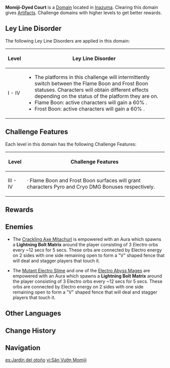 {{Domain Infobox
|image        = Domain Momiji-Dyed Court.png
|type         = Blessing
|description  = This court is ever a silent scene of falling red leaves. Perhaps lost causes and unforgettable loves may follow the veins of the earth and coalesce into the fruits of the court's white tree.
|region       = Inazuma
|area         = Yashiori Island
|subarea      = 
|requiredAR   = 30/35/40/45
|recLevel     = 59/69/80/90
|recElements  = Pyro, Cryo
}}
'''Momiji-Dyed Court''' is a [[Domain]] located in [[Inazuma]]. Clearing this domain gives [[Artifacts]]. Challenge domains with higher levels to get better rewards.

==Ley Line Disorder==
The following Ley Line Disorders are applied in this domain:

{| class="wikitable" style="text-align:left;"
!Level
!Ley Line Disorder
|-
!I - IV
|
*The platforms in this challenge will intermittently switch between the Flame Boon and Frost Boon statuses. Characters will obtain different effects depending on the status of the platform they are on.
*Flame Boon: active characters will gain a 60% {{Color|Pyro DMG Bonus}}.
*Frost Boon: active characters will gain a 60% {{Color|Cryo DMG Bonus}}.
|}

==Challenge Features==
Each level in this domain has the following Challenge Features:
{| class="wikitable"
!Level
!Challenge Features
|-
!III - IV
|· Flame Boon and Frost Boon surfaces will grant characters Pyro and Cryo DMG Bonuses respectively.
|}

==Rewards==
{{Domain Levels/Blessing
|level=4
|sets=Resolution of Sojourner,Tiny Miracle,Shimenawa's Reminiscence,Emblem of Severed Fate
}}

==Enemies==
{{Description|At this alter where red leaves flutter in the wind, summer, and autumn are separated into two spheres, one where Cryo is enhanced, the other where Pyro is enhanced.<br />Those of profound skill who can master the trial within have a chance to obtain precious artifacts and receive help in their pursuit of that which may otherwise be untraceable.}}
{{Domain Enemies
|header=Autumn Hunt I
|objective=Defeat 13 enemies in less than 6:00 minutes
|subheader1=Wave 1
|enemies1=Electro Hilichurl Grenadier*3,Hilichurl Berserker*3
|subheader2=Wave 2
|enemies2=Electro Slime*3,Electro Hilichurl Shooter*3,Crackling Axe Mitachurl
}}
{{Domain Enemies
|header=Autumn Hunt II
|objective=Defeat 9 enemies in less than 6:00 minutes
|subheader1=Wave 1
|enemies1=Large Electro Slime*3,Electro Hilichurl Shooter*3
|subheader2=Wave 2
|enemies2=Large Electro Slime,Mutant Electro Slime,Crackling Axe Mitachurl
}}
*The [[Crackling Axe Mitachurl]] is empowered with an {{Electro}} Aura which spawns a '''Lightning Bolt Matrix''' around the player consisting of 3 Electro orbs every ~12 secs for 5 secs. These orbs are connected by Electro energy on 2 sides with one side remaining open to form a "V" shaped fence that will deal {{Color|Electro DMG}} and stagger players that touch it.
{{Domain Enemies
|header=Autumn Hunt III
|objective=Defeat 7 enemies in less than 6:00 minutes
|subheader1=Wave 1
|enemies1=Large Electro Slime*4,Mutant Electro Slime
|subheader2=Wave 2
|enemies2=Electro Abyss Mage*2
}}
*The [[Mutant Electro Slime]] and one of the [[Electro Abyss Mage]]s are empowered with an {{Electro}} Aura which spawns a '''Lightning Bolt Matrix''' around the player consisting of 3 Electro orbs every ~12 secs for 5 secs. These orbs are connected by Electro energy on 2 sides with one side remaining open to form a "V" shaped fence that will deal {{Color|Electro DMG}} and stagger players that touch it.
{{Domain Enemies
|header=Autumn Hunt IV
|objective=Defeat 4 enemies in less than 6:00 minutes
|enemies1=Large Electro Slime*2,Thunderhelm Lawachurl,Electro Abyss Mage
}}

==Other Languages==
{{Other Languages
|en      = Momiji-Dyed Court
|zhs     = 椛染之庭
|zhs_rm  = Huārǎn zhī Tíng
|zht     = 椛染之庭
|zht_rm  = Huārǎn zhī Tíng
|zh_tl   = Momiji-Dyed Courtyard
|zh_note = {{lang|zh={{wt|椛}}|zh_rm=huā|mini=1}}, meaning "momiji," is a ''{{w|Kanji#Kokuji|kokuji}}'', or a Han character that was invented in Japan and therefore is not commonly used in China. It is nevertheless used here perhaps to emphasize the Japanese-themed design of the domain.
|ja      = 紅葉ノ庭
|ja_rm   = Momiji no Niwa{{Assumed}}
|ja_tl   = Garden of Momiji
|ja_note = ''no'' ("of") is written with the ''katakana'' ノ, which, as a particle, is an archaic form of its ''hiragana'' の.
|ko      = 단풍의 정원
|ko_rm   = Danpung-ui Jeong'won
|ko_tl   = Garden of Maple
|es      = Jardín del otoño
|es_tl   = Autumn Garden
|fr      = Cour Momiji
|fr_tl   = Momiji Court
|ru      = Кленовый зал
|ru_tl   = Maple Hall
|th      = โถงใบไม้แดง
|th_rm   = Thong Bai Mai Daeng
|th_tl   = Red Leaf Hall
|vi      = Sân Vườn Momiji
|vi_tl   = Momiji Courtyard
|de      = Momiji-Garten
|de_tl   = Momiji Garden
|id      = Momiji-Dyed Court
|pt      = Jardim do Outono
|pt_tl   = Autumn Garden
}}

==Change History==
{{Change History|2.0}}

==Navigation==
{{Domain Navbox|Permanent}}

[[es:Jardín del otoño]]
[[vi:Sân Vườn Momiji]]